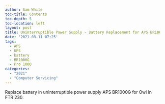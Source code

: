 ```yaml
---
author: Sam White
toc-title: Contents
toc-depth: 5
toc-location: left
layout: post
title: Uninterruptible Power Supply - Battery Replacement for APS BR1000G
date: '2021-08-11 07:25'
tags:
  - APS
  - UPS
  - battery
  - BR1000G
  - Pro 1000
categories: 
  - "2021"
  - "Computer Servicing"
---
```

Replace battery in uninterruptible power supply APS BR1000G for Owl in FTR 230.
